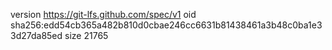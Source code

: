 version https://git-lfs.github.com/spec/v1
oid sha256:edd54cb365a482b810d0cbae246cc6631b81438461a3b48c0ba1e33d27da85ed
size 21765
